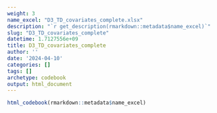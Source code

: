 ```yaml
---
weight: 3
name_excel: "D3_TD_covariates_complete.xlsx"
description: "`r get_description(rmarkdown::metadata$name_excel)`"
slug: "D3_TD_covariates_complete"
datetime: 1.7127556e+09
title: D3_TD_covariates_complete
author: ''
date: '2024-04-10'
categories: []
tags: []
archetype: codebook
output: html_document
---
```


```r
html_codebook(rmarkdown::metadata$name_excel)
```
